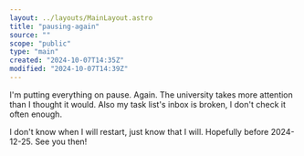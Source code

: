 ```yaml
---
layout: ../layouts/MainLayout.astro
title: "pausing-again"
source: ""
scope: "public"
type: "main"
created: "2024-10-07T14:35Z"
modified: "2024-10-07T14:39Z"
---
```


I'm putting everything on pause. Again. The university takes more attention than I thought it would. Also my task list's inbox is broken, I don't check it often enough.

I don't know when I will restart, just know that I will. Hopefully before 2024-12-25. See you then!